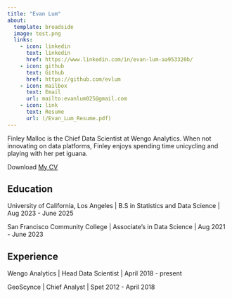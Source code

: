 ```yaml
---
title: "Evan Lum"
about:
  template: broadside
  image: test.png
  links:
    - icon: linkedin
      text: linkedin
      href: https://www.linkedin.com/in/evan-lum-aa953320b/
    - icon: github
      text: Github
      href: https://github.com/evlum
    - icon: mailbox
      text: Email
      url: mailto:evanlum025@gmail.com
    - icon: link
      text: Resume
      url: (/Evan_Lum_Resume.pdf)
---
```


Finley Malloc is the Chief Data Scientist at Wengo Analytics. When not innovating on data platforms, Finley enjoys spending time unicycling and playing with her pet iguana.

Download [My CV](Evan_Lum_Resume.pdf)

## Education

University of California, Los Angeles \| B.S in Statistics and Data Science \| Aug 2023 - June 2025

San Francisco Community College \| Associate's in Data Science \| Aug 2021 - June 2023

## Experience

Wengo Analytics \| Head Data Scientist \| April 2018 - present

GeoScynce \| Chief Analyst \| Spet 2012 - April 2018
